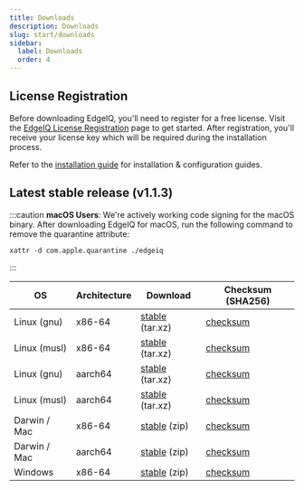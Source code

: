 ```yaml
---
title: Downloads
description: Downloads
slug: start/downloads
sidebar:
  label: Downloads
  order: 4
---
```


## License Registration

Before downloading EdgeIQ, you'll need to register for a free license. Visit the [EdgeIQ License Registration](https://edge-iq-services.behavure.ai/l/edgeiq-free-license) page to get started. After registration, you'll receive your license key which will be required during the installation process.

Refer to the [installation guide](/edge_iq/install/overview) for installation & configuration guides.

## Latest stable release (v1.1.3)

:::caution
**macOS Users**: We're actively working code signing for the macOS binary. After downloading EdgeIQ for macOS, run the following command to remove the quarantine attribute:

```
xattr -d com.apple.quarantine ./edgeiq
```

:::

| OS           | Architecture | Download                                                                                        | Checksum (SHA256)                                                                               |
| ------------ | ------------ | ----------------------------------------------------------------------------------------------- | ----------------------------------------------------------------------------------------------- |
| Linux (gnu)  | x86-64       | [stable](https://downloads.behavure.ai/1.1.3/edgeiq-x86_64-unknown-linux-gnu.tar.xz) (tar.xz)   | [checksum](https://downloads.behavure.ai/1.1.3/edgeiq-x86_64-unknown-linux-gnu.tar.xz.sha256)   |
| Linux (musl) | x86-64       | [stable](https://downloads.behavure.ai/1.1.3/edgeiq-x86_64-unknown-linux-musl.tar.xz) (tar.xz)  | [checksum](https://downloads.behavure.ai/1.1.3/edgeiq-x86_64-unknown-linux-musl.tar.xz.sha256)  |
| Linux (gnu)  | aarch64      | [stable](https://downloads.behavure.ai/1.1.3/edgeiq-aarch64-unknown-linux-gnu.tar.xz) (tar.xz)  | [checksum](https://downloads.behavure.ai/1.1.3/edgeiq-aarch64-unknown-linux-gnu.tar.xz.sha256)  |
| Linux (musl) | aarch64      | [stable](https://downloads.behavure.ai/1.1.3/edgeiq-aarch64-unknown-linux-musl.tar.xz) (tar.xz) | [checksum](https://downloads.behavure.ai/1.1.3/edgeiq-aarch64-unknown-linux-musl.tar.xz.sha256) |
| Darwin / Mac | x86-64       | [stable](https://downloads.behavure.ai/1.1.3/edgeiq-x86_64-apple-darwin.zip) (zip)              | [checksum](https://downloads.behavure.ai/1.1.3/edgeiq-x86_64-apple-darwin.zip.sha256)           |
| Darwin / Mac | aarch64      | [stable](https://downloads.behavure.ai/1.1.3/edgeiq-aarch64-apple-darwin.zip) (zip)             | [checksum](https://downloads.behavure.ai/1.1.3/edgeiq-aarch64-apple-darwin.zip.sha256)          |
| Windows      | x86-64       | [stable](https://downloads.behavure.ai/1.1.3/edgeiq-x86_64-pc-windows-msvc.zip) (zip)           | [checksum](https://downloads.behavure.ai/1.1.3/edgeiq-x86_64-pc-windows-msvc.zip.sha256)        |
